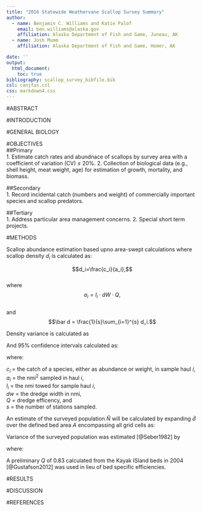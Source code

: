 ```yaml
---
title: "2016 Statewide Weathervane Scallop Survey Summary"
author:
  - name: Benjamin C. Williams and Katie Palof
    email: ben.williams@alaska.gov
    affiliation: Alaska Department of Fish and Game, Juneau, AK
  - name: Josh Mumm
    affiliation: Alaska Department of Fish and Game, Homer, AK

date: ''
output:
  html_document:
    toc: true
bibliography: scallop_survey_bibfile.bib
csl: canjfas.csl
css: markdown4.css
---
```

#ABSTRACT  

#INTRODUCTION  

#GENERAL BIOLOGY  

#OBJECTIVES  
##Primary  
 1. Estimate catch rates and abundnace of scallops by survey area with a coefficient of variation (CV) ≤ 20%.
 2. Collection of biological data (e.g., shell height, meat weight, age) for estimation of growth, mortality, and biomass.  

##Secondary  
 1. Record incidental catch (numbers and weight) of commercially important species and scallop predators.
 
##Tertiary  
 1. Address particular area management concerns.
 2. Special short term projects.
 
#METHODS  

Scallop abundance estimation based upno area-swept calculations where scallop density $d_i$ is calculated as:

$$d_i=\frac{c_i}{a_i},$$  
where  
$$a_i=l_i\cdot dW\cdot Q,$$  
and  
$$\bar d = \frac{1}{s}\sum_{i=1}^{s} d_i.$$

Density variance is calculated as  

\begin{eqnarray} \label{eq:density} 
\hat{\sigma }^{2}_{\bar d} = \frac{1}{s-1}\sum \left ( d_i-\bar{d} \right )^2
\end{eqnarray}

And 95% confidence intervals calculated as:  

\begin{eqnarray} \label{eq:ci} 
ci = \pm t_{\alpha=0.05}, n=df-1\frac{\hat{\sigma}_d}{\sqrt{s}}
\end{eqnarray}

where: 

$c_i$ = the catch of a species, either as abundance or weight, in sample haul *i*,  
$a_i$ = the nmi^2^ sampled in haul *i*,  
$l_i$ = the nmi towed for sample haul *i*,  
*dw* = the dredge width in nmi,   
*Q* = dredge efficency, and   
*s* = the number of stations sampled.  

An estimate of the surveyed population $\hat{N}$ will be calculated by expanding $\bar{d}$ over the defined bed area *A* encompassing all grid cells as: 

\begin{eqnarray} \label{eq:N} 
\hat{N}=A\bar{d}.
\end{eqnarray}

Variance of the surveyed population was estimated [@Seber1982] by

\begin{eqnarray} \label{eq:var} 
\hat{\sigma }^{2}_{\hat{N}}=S^2\frac{s^2}{s}(1-(\frac{s}{S})),
\end{eqnarray}

where:  

\begin{eqnarray} 
S=\frac{A}{\bar{a} }.
\end{eqnarray}

A preliminary *Q* of 0.83 calculated from the Kayak ISland beds in 2004 [@Gustafson2012] was used in lieu of bed specific efficiencies. 

#RESULTS  

#DISCUSSION  

#REFERENCES


